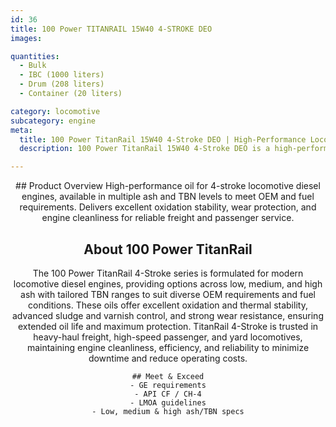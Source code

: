 ```yaml
---
id: 36
title: 100 Power TITANRAIL 15W40 4-STROKE DEO
images:

quantities:
  - Bulk
  - IBC (1000 liters)
  - Drum (208 liters)
  - Container (20 liters)

category: locomotive
subcategory: engine
meta:
  title: 100 Power TitanRail 15W40 4-Stroke DEO | High-Performance Locomotive Engine Oil
  description: 100 Power TitanRail 15W40 4-Stroke DEO is a high-performance engine oil formulated for 4-stroke locomotive diesel engines. Available in multiple ash and TBN levels to meet OEM and fuel requirements, it provides excellent oxidation stability, superior wear protection, and outstanding engine cleanliness. Meets GE requirements, API CF / CH-4, and LMOA guidelines.

---
```


<Header>
    ## Product Overview
   High-performance oil for 4-stroke locomotive diesel engines,
available in multiple ash and TBN levels to meet OEM and fuel
requirements. Delivers excellent oxidation stability, wear
protection, and engine cleanliness for reliable freight and
passenger service.

  ## About 100 Power TitanRail
  The 100 Power TitanRail 4-Stroke series is formulated for modern locomotive diesel engines, providing options across low, medium, and high ash with tailored TBN ranges to suit diverse OEM requirements and fuel conditions. These oils offer excellent oxidation and thermal stability, advanced sludge and varnish control, and strong wear resistance, ensuring extended oil life and maximum protection. TitanRail 4-Stroke is trusted in heavy-haul freight, high-speed passenger, and yard locomotives, maintaining engine cleanliness, efficiency, and reliability to minimize downtime and reduce operating costs.

    ## Meet & Exceed
    - GE requirements
    - API CF / CH-4
    - LMOA guidelines
    - Low, medium & high ash/TBN specs

</Header>
